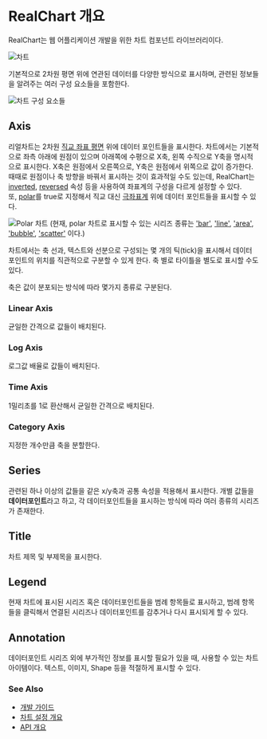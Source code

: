 # RealChart 개요

RealChart는 웹 어플리케이션 개발을 위한 차트 컴포넌트 라이브러리이다.

![차트](/images/docs/realchart.png)

기본적으로 2차원 평면 위에 연관된 데이터를 다양한 방식으로 표시하며,
관련된 정보들을 알려주는 여러 구성 요소들을 포함한다.

![차트 구성 요소들](/images/docs/realchart-parts.jpg)

## Axis

리얼차트는 2차원 [직교 좌표 평면](https://ko.wikipedia.org/wiki/%EB%8D%B0%EC%B9%B4%EB%A5%B4%ED%8A%B8_%EC%A2%8C%ED%91%9C%EA%B3%84) 위에 데이터 포인트들을 표시한다.
차트에서는 기본적으로 좌측 아래에 원점이 있으며 아래쪽에 수평으로 X축, 왼쪽 수직으로 Y축을 명시적으로 표시한다.
X축은 원점에서 오른쪽으로, Y축은 원점에서 위쪽으로 값이 증가한다.\
때때로 원점이나 축 방향을 바꿔서 표시하는 것이 효과적일 수도 있는데,
RealChart는 [inverted](/config/config#inverted), [reversed](/config/config/yAxis/linear#reversed) 속성 등을 사용하여 좌표계의 구성을 다르게 설정할 수 있다.\
또, [polar](/config/config#polar)를 true로 지정해서 직교 대신 [극좌표계](https://ko.wikipedia.org/wiki/%EA%B7%B9%EC%A2%8C%ED%91%9C%EA%B3%84) 위에 데이터 포인트들을 표시할 수 있다.

![Polar 차트](/images/docs/polar.png)
(현재, polar 차트로 표시할 수 있는 시리즈 종류는 
['bar'](/config/config/series/bar), 
['line'](/config/config/series/line), 
['area'](/config/config/series/area), 
['bubble'](/config/config/series/bubble), 
['scatter'](/config/config/series/scatter) 
이다.)

차트에서는 축 선과, 텍스트와 선분으로 구성되는 몇 개의 틱(tick)을 표시해서 데이터 포인트의 위치를 직관적으로 구분할 수 있게 한다.
축 별로 타이틀을 별도로 표시할 수도 있다.

축은 값이 분포되는 방식에 따라 몇가지 종류로 구분된다.

### Linear Axis

균일한 간격으로 값들이 배치된다.

### Log Axis

로그값 배율로 값들이 배치된다.

### Time Axis

1밀리초를 1로 환산해서 균일한 간격으로 배치된다.

### Category Axis

지정한 개수만큼 축을 분할한다.

## Series

관련된 하나 이상의 값들을 같은 x/y축과 공통 속성을 적용해서 표시한다.
개별 값들을 **데이터포인트**라고 하고, 각 데이터포인트들을 표시하는 방식에 따라 여러 종류의 시리즈가 존재한다.

## Title

차트 제목 및 부제목을 표시한다.

## Legend

현재 차트에 표시된 시리즈 혹은 데이터포인트들을 범례 항목들로 표시하고,
범례 항목들을 클릭해서 연결된 시리즈나 데이터포인트를 감추거나 다시 표시되게 할 수 있다.

## Annotation

데이터포인트 시리즈 외에 부가적인 정보를 표시할 필요가 있을 때,
사용할 수 있는 차트 아이템이다. 텍스트, 이미지, Shape 등을 적절하게 표시할 수 있다.

### See Also

- [개발 가이드](/guide/dev-guide)
- [차트 설정 개요](/config)
- [API 개요](/docs)